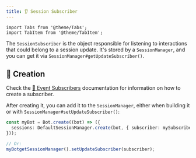 ```yaml
---
title: 👂 Session Subscriber
---
```


```mdx-code-block
import Tabs from '@theme/Tabs';
import TabItem from '@theme/TabItem';
```

The `SessionSubscriber` is the object responsible for listening to interactions that could belong to a session update.
It's stored by a `SessionManager`, and you can get it via `SessionManager#getUpdateSubscriber()`.

## 👷 Creation

Check the [📩 Event Subscribers](../events/event-subscriber) documentation for information on how to create a subscriber.

After creating it, you can add it to the `SessionManager`, either when building it or with
`SessionManager#setUpdateSubscriber()`:

```ts
const myBot = Bot.create((bot) => ({
  sessions: DefaultSessionManager.create(bot, { subscriber: mySubscriber }),
}));

// Or:
myBotgetSessionManager().setUpdateSubscriber(subscriber);
```

